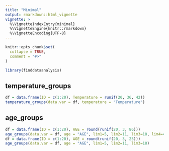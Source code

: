 ```yaml
---
title: "Minimal"
output: rmarkdown::html_vignette
vignette: >
  %\VignetteIndexEntry{minimal}
  %\VignetteEngine{knitr::rmarkdown}
  %\VignetteEncoding{UTF-8}
---
```


```r
knitr::opts_chunk$set(
  collapse = TRUE,
  comment = "#>"
)
```

```r
library(finddataanalysis)
```

<!-- WARNING - This vignette is generated by {fusen} from /dev/flat_variable_manipulations.Rmd: do not edit by hand -->

<!--
 You need to run the 'description' chunk in the '0-dev_history.Rmd' file before continuing your code there.
-->

## temperature_groups

    

  

```r

df = data.frame(ID = c(1:20), Temperature = runif(20, 36, 42))
temperature_groups(data.var = df, temperature = "Temperature")
```

  

  

## age_groups

    

  

```r
df = data.frame(ID = c(1:20), AGE = round(runif(20, 3, 86)))
age_groups(data.var = df, age = "AGE", lim1=5, lim2=11, lim3=18, lim4=45, lim5=60)
df = data.frame(ID = c(1:20), AGE = round(runif(20, 3, 25)))
age_groups(data.var = df, age = "AGE", lim1=5, lim2=11, lim3=18)

```

  

  


